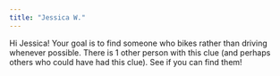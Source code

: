 ```yaml
---
title: "Jessica W."
---
```


Hi Jessica! Your goal is to find someone who bikes rather than driving whenever possible. There is 1 other person with this clue (and perhaps others who could have had this clue). See if you can find them!
